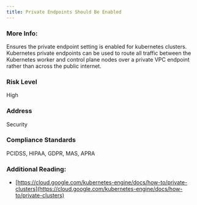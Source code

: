 ```yaml
---
title: Private Endpoints Should Be Enabled
---
```


### More Info:

Ensures the private endpoint setting is enabled for kubernetes clusters. Kubernetes private endpoints can be used to route all traffic between the Kubernetes worker and control plane nodes over a private VPC endpoint rather than across the public internet.

### Risk Level

High

### Address

Security

### Compliance Standards

PCIDSS, HIPAA, GDPR, MAS, APRA

### Additional Reading:

- [https://cloud.google.com/kubernetes-engine/docs/how-to/private-clusters](https://cloud.google.com/kubernetes-engine/docs/how-to/private-clusters)
